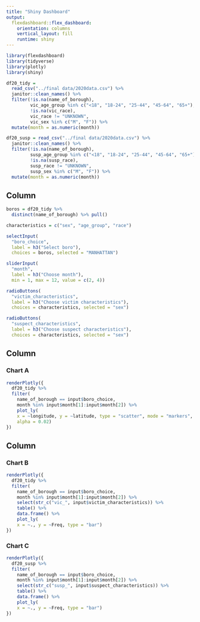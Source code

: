 ```yaml
---
title: "Shiny Dashboard"
output: 
  flexdashboard::flex_dashboard:
    orientation: columns
    vertical_layout: fill
    runtime: shiny
---
```


```r
library(flexdashboard)
library(tidyverse)
library(plotly)
library(shiny)
```

```r
df20_tidy = 
  read_csv("../final data/2020data.csv") %>% 
  janitor::clean_names() %>% 
  filter(!is.na(name_of_borough), 
         vic_age_group %in% c("<18", "18-24", "25-44", "45-64", "65+"), 
         !is.na(vic_race),
         vic_race != "UNKNOWN",
         vic_sex %in% c("M", "F")) %>% 
  mutate(month = as.numeric(month))

df20_susp = read_csv("../final data/2020data.csv") %>% 
  janitor::clean_names() %>% 
  filter(!is.na(name_of_borough), 
         susp_age_group %in% c("<18", "18-24", "25-44", "45-64", "65+"), 
         !is.na(susp_race),
         susp_race != "UNKNOWN",
         susp_sex %in% c("M", "F")) %>% 
  mutate(month = as.numeric(month))
```


Column {.sidebar}
-----------------------------------------------------------------------

```r
boros = df20_tidy %>% 
  distinct(name_of_borough) %>% pull()

characteristics = c("sex", "age_group", "race")

selectInput(
  "boro_choice", 
  label = h3("Select boro"),
  choices = boros, selected = "MANHATTAN")

sliderInput(
  "month", 
  label = h3("Choose month"), 
  min = 1, max = 12, value = c(2, 4))

radioButtons(
  "victim_characteristics", 
  label = h3("Choose victim characteristics"),
  choices = characteristics, selected = "sex")

radioButtons(
  "suspect_characteristics", 
  label = h3("Choose suspect characteristics"),
  choices = characteristics, selected = "sex")
```

Column {data-width=650}
-----------------------------------------------------------------------

### Chart A

```r
renderPlotly({
  df20_tidy %>%
  filter(
    name_of_borough == input$boro_choice, 
    month %in% input$month[1]:input$month[2]) %>%
    plot_ly(
    x = ~longitude, y = ~latitude, type = "scatter", mode = "markers",
    alpha = 0.02)
})
```

Column {data-width=350}
-----------------------------------------------------------------------

### Chart B

```r
renderPlotly({
  df20_tidy %>%
  filter(
    name_of_borough == input$boro_choice, 
    month %in% input$month[1]:input$month[2]) %>% 
    select(str_c("vic_", input$victim_characteristics)) %>% 
    table() %>% 
    data.frame() %>% 
    plot_ly(
    x = ~., y = ~Freq, type = "bar") 
})
```

### Chart C

```r
renderPlotly({
  df20_susp %>%
  filter(
    name_of_borough == input$boro_choice, 
    month %in% input$month[1]:input$month[2]) %>% 
    select(str_c("susp_", input$suspect_characteristics)) %>% 
    table() %>% 
    data.frame() %>% 
    plot_ly(
    x = ~., y = ~Freq, type = "bar") 
})
```